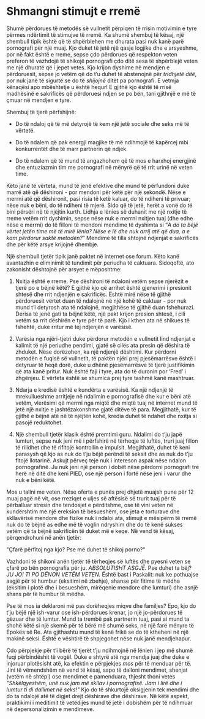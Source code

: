 # Shmangni stimujt e rremë

Shumë përdorues të metodës së vullnetit përpiqen të rrisin motivimin e tyre përmes ndërtimit të stimujve të rremë. Ka shumë shembuj të kësaj, një shembull tipik është që të shpërblehen me dhurata pasi nuk kanë parë pornografi për një muaj. Kjo duket të jetë një qasje logjike dhe e arsyeshme, por në fakt është e rreme, sepse çdo përdorues që respekton veten preferon të vazhdojë të shikojë pornografi çdo ditë sesa të shpërblejë veten me një dhuratë që i jepet vetes. Kjo krijon dyshime në mendjen e përdoruesit, sepse jo vetëm që do t'u duhet të abstenojnë për *tridhjetë ditë*, por nuk janë të sigurtë se do të *shijojnë* ditët pa pornografi. E vetmja kënaqësi apo mbështetje u është hequr! E gjithë kjo është të rrisë madhësinë e sakrificës që përdoruesi ndjen se po bën, tani gjithnjë e më të çmuar në mendjen e tyre.

Shembuj të tjerë përfshijnë:

- Do të ndaloj që të më detyrojë të kem një jetë sociale dhe seks më të vërtetë.

- Do të ndalem që pak energji magjike të më ndihmojë të kapërcej mbi konkurrentët dhe të marr partnerin që ndjek.

- Do të ndalem që të mund të angazhohem që të mos e harxhoj energjinë dhe entuziazmin tim me pornografi në mënyrë që të rrit urinë në veten time.

Këto janë të vërteta, mund të jenë efektive dhe mund të përfundoni duke marrë atë që dëshironi - por mendoni për këtë për një sekondë. Nëse e merrni atë që dëshironit, pasi risia të ketë kaluar, do të ndiheni të privuar; nëse nuk e bëni, do të ndiheni të mjerë. Sido që të jetë, herët a vonë do të bini përsëri në të njëjtin kurth.
Lidhja e lënies së duhanit me një nxitje të rreme vetëm rrit dyshimin, sepse nëse nuk e merrni nxitjen tuaj (dhe edhe nëse e merrni) do të filloni të mendoni mendime të dyshimta si “*A do ta bëjë vërtet jetën time më të mirë lënia? Nëse e lë dhe nuk arrij atë që dua, a e kam përdorur saktë metodën?*" Mendime të tilla shtojnë ndjenjat e sakrificës dhe për këtë arsye krijojnë dhembje.

Një shembull tjetër tipik janë paktet në internet ose forum. Këto kanë avantazhin e eliminimit të tundimit për periudha të caktuara. Sidoqoftë, ato zakonisht dështojnë për arsyet e mëposhtme:

1. Nxitja është e rreme. Pse dëshironi të ndaloni vetëm sepse njerëzit e tjerë po e bëjnë këtë? E gjithë kjo që arrihet është gjenerimi i presionit shtesë dhe rrit ndjenjën e sakrificës. Është mirë nëse të gjithë përdoruesit vërtet duan të ndalojnë në një kohë të caktuar - por nuk mund t'i detyrosh ata të ndalojnë, megjithëse të gjithë duan fshehurazi. Derisa të jenë gati ta bëjnë këtë, një pakt krijon presion shtesë, i cili vetëm sa rrit dëshirën e tyre për të parë. Kjo i kthen ata në shikues të fshehtë, duke rritur më tej ndjenjën e varësisë.

2. Varësia nga njëri-tjetri duke përdorur metodën e vullnetit lind ndjenjat e kalimit të një periudhe pendimi, gjatë së cilës ata presin që dëshira të zhduket. Nëse dorëzohen, ka një ndjenjë dështimi. Kur përdorni metodën e fuqisë së vullnetit, të paktën njëri prej pjesëmarrësve është i detyruar të heqë dorë, duke u dhënë pjesëmarrësve të tjerë justifikimin që ata kanë pritur. Nuk është faji i tyre, ata do të duronin por ‘Fred’ i zhgënjeu. E vërteta është se shumica prej tyre tashmë kanë mashtruar.

3. Ndarja e kredisë është e kundërta e varësisë. Ka një ndjenjë të mrekullueshme arritjeje në ndalimin e pornografisë dhe kur e bëni atë vetëm, vlerësimi që merrni nga miqtë dhe miqtë tuaj në internet mund të jetë një nxitje e jashtëzakonshme gjatë ditëve të para. Megjithatë, kur të gjithë e bëjnë atë në të njëjtën kohë, kredia duhet të ndahet dhe nxitja si pasojë reduktohet.

4. Një shembull tjetër klasik është premtimi guru. Ndalimi do t'ju japë lumturi, sepse nuk jeni më i përfshirë në tërheqje të luftës, truri juaj fillon të rilidhet dhe të rifitojë kontrollin e impulsit. Megjithatë, duhet të keni parasysh që kjo as nuk do t'ju bëjë perëndi të seksit dhe as nuk do t'ju fitojë llotarinë. Askujt përveç teje nuk i intereson aspak nëse ndalon pornografinë. Ju nuk jeni një person i dobët nëse përdorni pornografi tre herë në ditë dhe keni PIED, ose një person i fortë nëse jeni i varur dhe nuk e bëni këtë.

Mos u tallni me veten. Nëse oferta e punës prej dhjetë muajsh pune për 12 muaj pagë në vit, ose rreziqet e uljes së aftësisë së trurit tuaj për të përballuar stresin dhe tendosjet e përditshme, ose të vini veten në kundërshtim me një ereksion të besueshëm, ose jeta e torturave dhe skllavërisë mendore dhe fizike nuk i ndaloi ata, stimujt e mësipërm të rremë nuk do të bëjnë as edhe më të voglin ndryshim dhe do të kenë sukses vetëm që ta bëjnë sakrificën të duket më e keqe. Në vend të kësaj, përqendrohuni në anën tjetër:

\"Çfarë përfitoj nga kjo? Pse më duhet të shikoj porno?\"

Vazhdoni të shikoni anën tjetër të tërheqjes së luftës dhe pyesni veten se çfarë po bën pornografia për ju. *ABSOLUTISHT ASGJË.* Pse duhet ta bëj? *JU JO! TI PO DËNON VETËM VETEN.* Është bast i Paskalit: nuk ke pothuajse asgjë për të humbur (eksitimi në zbehje), shanse për fitime të mëdha (eksitim i plotë dhe i besueshëm, mirëqenie mendore dhe lumturi) dhe asnjë shans për të humbur të mëdha.

Pse të mos ia deklaroni më pas dorëheqjes miqve dhe familjes? Epo, kjo do t'ju bëjë një ish-varur ose ish-përdorues krenar, jo një jo-përdorues të gëzuar dhe të lumtur. Mund ta trembë pak partnerin tuaj, pasi ai mund ta shohë këtë si një skemë për të bërë më shumë seks, në një farë mënyre të Epokës së Re. Ata gjithashtu mund të kenë frikë se do të ktheheni në një makinë seksi. Është e vështirë të shpjegohet nëse nuk janë mendjehapur.

Çdo përpjekje për t'i bërë të tjerët t'ju ndihmojnë në lënien i jep më shumë fuqi përbindëshit të vogël. Duke e shtyrë atë nga mendja juaj dhe duke e injoruar plotësisht atë, ka efektin e përpjekjes *mos* për të menduar për të. Jini të vëmendshëm në vend të kësaj, sapo të dalloni mendimet, shenjat (vetëm në shtëpi) ose mendimet e pamenduara, thjesht thoni vetes *\"Shkëlqyeshëm, unë nuk jam më skllav i pornografisë. Jam i lirë dhe i lumtur ti di dallimet në seks!\"* Kjo do të shkurtojë oksigjenin tek mendimi dhe do ta ndalojë atë të digjet drejt dëshirave dhe dëshirave. Në këtë aspekt, praktikimi i meditimit të vetëdijes mund të jetë i dobishëm për të ndihmuar në depersonalizimin e mendimeve.
